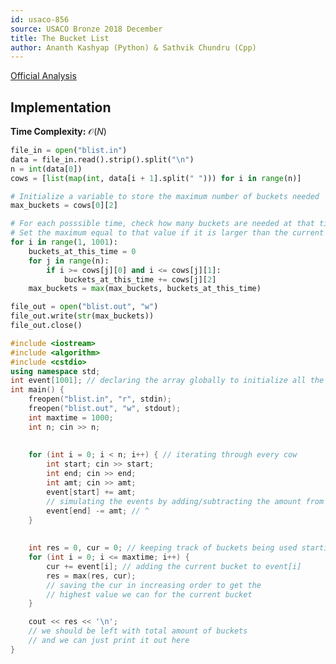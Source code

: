 ```yaml
---
id: usaco-856
source: USACO Bronze 2018 December
title: The Bucket List
author: Ananth Kashyap (Python) & Sathvik Chundru (Cpp)
---
```


[Official Analysis](http://www.usaco.org/current/data/sol_blist_bronze_dec18.html)

## Implementation

**Time Complexity:** $\mathcal{O}(N)$

<LanguageSection>

<PySection>

```python
file_in = open("blist.in")
data = file_in.read().strip().split("\n")
n = int(data[0])
cows = [list(map(int, data[i + 1].split(" "))) for i in range(n)]

# Initialize a variable to store the maximum number of buckets needed
max_buckets = cows[0][2]

# For each posssible time, check how many buckets are needed at that time
# Set the maximum equal to that value if it is larger than the current maximum
for i in range(1, 1001):
	buckets_at_this_time = 0
	for j in range(n):
		if i >= cows[j][0] and i <= cows[j][1]:
			buckets_at_this_time += cows[j][2]
	max_buckets = max(max_buckets, buckets_at_this_time)

file_out = open("blist.out", "w")
file_out.write(str(max_buckets))
file_out.close()
```

</PySection>

</LanguageSection>

<LanguageSection>

<CPPSection>

```cpp
#include <iostream>
#include <algorithm>  
#include <cstdio>
using namespace std;
int event[1001]; // declaring the array globally to initialize all the elements to 0
int main() {
	freopen("blist.in", "r", stdin);
	freopen("blist.out", "w", stdout); 
	int maxtime = 1000;
	int n; cin >> n;
		
		
	for (int i = 0; i < n; i++) { // iterating through every cow
		int start; cin >> start; 
		int end; cin >> end;
		int amt; cin >> amt;
		event[start] += amt; 
		// simulating the events by adding/subtracting the amount from si and ti
		event[end] -= amt; // ^
	}
		
		
	int res = 0, cur = 0; // keeping track of buckets being used starting from 0
	for (int i = 0; i <= maxtime; i++) {
		cur += event[i]; // adding the current bucket to event[i]
		res = max(res, cur); 
		// saving the cur in increasing order to get the 
		// highest value we can for the current bucket
	}

	cout << res << '\n'; 
	// we should be left with total amount of buckets
	// and we can just print it out here
}
```

</CPPSection>

</LanguageSection> 

